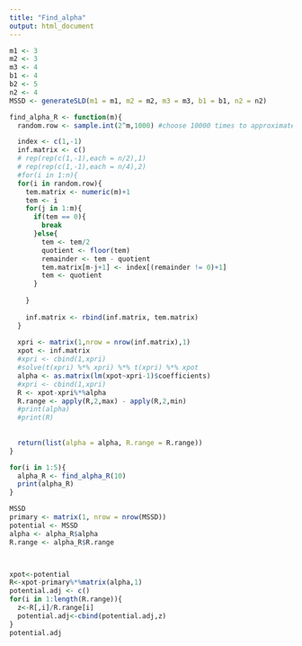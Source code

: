 ```yaml
---
title: "Find_alpha"
output: html_document
---
```

```r
m1 <- 3
m2 <- 3
m3 <- 4
b1 <- 4
b2 <- 5
n2 <- 4
MSSD <- generateSLD(m1 = m1, m2 = m2, m3 = m3, b1 = b1, n2 = n2)

```


```r
find_alpha_R <- function(m){
  random.row <- sample.int(2^m,1000) #choose 10000 times to approximate true value

  index <- c(1,-1)
  inf.matrix <- c()
  # rep(rep(c(1,-1),each = n/2),1)
  # rep(rep(c(1,-1),each = n/4),2)
  #for(i in 1:n){
  for(i in random.row){
    tem.matrix <- numeric(m)+1
    tem <- i
    for(j in 1:m){
      if(tem == 0){
        break
      }else{
        tem <- tem/2
        quotient <- floor(tem)
        remainder <- tem - quotient 
        tem.matrix[m-j+1] <- index[(remainder != 0)+1]
        tem <- quotient 
      }
      
    }
    
    inf.matrix <- rbind(inf.matrix, tem.matrix)
  }
  
  xpri <- matrix(1,nrow = nrow(inf.matrix),1)
  xpot <- inf.matrix
  #xpri <- cbind(1,xpri)
  #solve(t(xpri) %*% xpri) %*% t(xpri) %*% xpot
  alpha <- as.matrix(lm(xpot~xpri-1)$coefficients)
  #xpri <- cbind(1,xpri)
  R <- xpot-xpri%*%alpha
  R.range <- apply(R,2,max) - apply(R,2,min)
  #print(alpha)
  #print(R)
 
  
  return(list(alpha = alpha, R.range = R.range))      
}
```

```r
for(i in 1:5){
  alpha_R <- find_alpha_R(10)
  print(alpha_R)
}
```

```r
MSSD
primary <- matrix(1, nrow = nrow(MSSD))
potential <- MSSD
alpha <- alpha_R$alpha
R.range <- alpha_R$R.range



xpot<-potential
R<-xpot-primary%*%matrix(alpha,1) 
potential.adj <- c()
for(i in 1:length(R.range)){
  z<-R[,i]/R.range[i]
  potential.adj<-cbind(potential.adj,z)  
}
potential.adj
```
